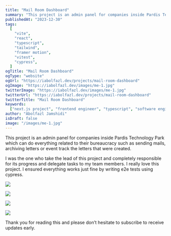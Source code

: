 ```yaml
---
title: "Mail Room Dashboard"
summary: "This project is an admin panel for companies inside Pardis Technology Park which can do everything related to their bureaucracy."
publishedAt: "2023-12-30"
tags:
  [
    "vite",
    "react",
    "typescript",
    "tailwind",
    "framer motion",
    "vitest",
    "cypress",
  ]
ogTitle: "Mail Room Dashboard"
ogType: "website"
ogUrl: "https://iabolfazl.dev/projects/mail-room-dashboard"
ogImage: "https://iabolfazl.dev/images/me-1.jpg"
twitterImage: "https://iabolfazl.dev/images/me-1.jpg"
twitterUrl: "https://iabolfazl.dev/projects/mail-room-dashboard"
twitterTitle: "Mail Room Dashboard"
keywords:
  ["next.js project", "frontend engineer", "typescript", "software engineer"]
author: "Abolfazl Jamshidi"
isDraft: false
image: "/images/me-1.jpg"
---
```


This project is an admin panel for companies inside Pardis Technology Park which can do everything related to their bureaucracy such as sending mails, archiving letters or event track the letters that were created.

I was the one who take the lead of this project and completely responsible for its progress and delegate tasks to my team members. I really love this project. I ensured everything works just fine by writing e2e tests using cypress.

<Image
  rounded
  width={600}
  height={400}
  src="/projects/dabirkhaneh-dashboard.png"
  caption="This is the UI of the dashboard page showing general information about user's panel."
/>

<Image rounded width={600} height={400} src="/projects/dabirkhaneh-table.png" />

<Image
  rounded
  width={600}
  height={400}
  src="/projects/dabirkhaneh-modal-one.png"
/>

<Image
  rounded
  width={600}
  height={400}
  src="/projects/dabirkhaneh-modal-two.png"
/>

Thank you for reading this and please don’t hesitate to subscribe to receive updates early.
